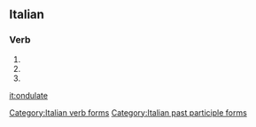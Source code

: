 ==Italian==

===Verb===
{{head|it}}

# {{conjugation of|ondulare||2|p|pres|ind|lang=it}}
# {{conjugation of|ondulare||2|p|imp|lang=it}}
# {{feminine plural of|ondulato|lang=it}}

[[Category:Italian verb forms]]
[[Category:Italian past participle forms]]

[[it:ondulate]]